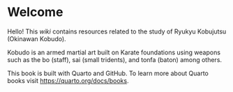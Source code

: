 # Welcome {.unnumbered}

Hello! This _wiki_ contains resources related to the study of Ryukyu Kobujutsu (Okinawan Kobudo).

Kobudo is an armed martial art built on Karate foundations using weapons such as the bo (staff), sai (small tridents), and tonfa (baton) among others.

This book is built with Quarto and GitHub. To learn more about Quarto books visit <https://quarto.org/docs/books>.
